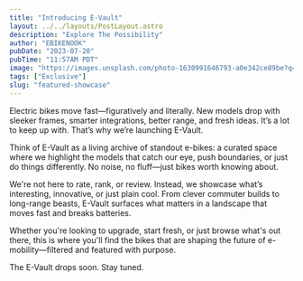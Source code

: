 ```yaml
---
title: "Introducing E-Vault"
layout: ../../layouts/PostLayout.astro
description: "Explore The Possibility"
author: "EBIKENOOK"
pubDate: "2023-07-20"
pubTime: "11:57AM PDT"
image: "https://images.unsplash.com/photo-1630991646793-a0e342ce89be?q=80&w=1169&auto=format&fit=crop&ixlib=rb-4.0.3&ixid=M3wxMjA3fDB8MHxwaG90by1wYWdlfHx8fGVufDB8fHx8fA%3D%3D"
tags: ["Exclusive"]
slug: "featured-showcase"
---
```


Electric bikes move fast—figuratively and literally. New models drop with sleeker frames, smarter integrations, better range, and fresh ideas. It’s a lot to keep up with. That’s why we’re launching E-Vault.

Think of E-Vault as a living archive of standout e-bikes: a curated space where we highlight the models that catch our eye, push boundaries, or just do things differently. No noise, no fluff—just bikes worth knowing about.

We're not here to rate, rank, or review. Instead, we showcase what’s interesting, innovative, or just plain cool. From clever commuter builds to long-range beasts, E-Vault surfaces what matters in a landscape that moves fast and breaks batteries.

Whether you're looking to upgrade, start fresh, or just browse what's out there, this is where you'll find the bikes that are shaping the future of e-mobility—filtered and featured with purpose.

The E-Vault drops soon. Stay tuned.
